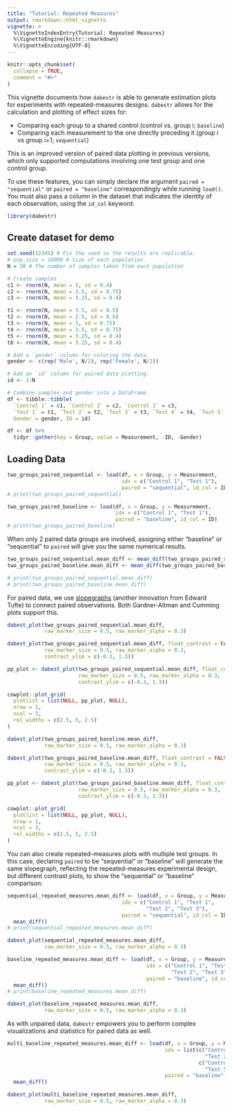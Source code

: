 ```yaml
---
title: "Tutorial: Repeated Measures"
output: rmarkdown::html_vignette
vignette: >
  %\VignetteIndexEntry{Tutorial: Repeated Measures}
  %\VignetteEngine{knitr::rmarkdown}
  %\VignetteEncoding{UTF-8}
---
```


```r
knitr::opts_chunk$set(
  collapse = TRUE,
  comment = "#>"
)
```

This vignette documents how `dabestr` is able to generate estimation plots for experiments with repeated-measures designs. `dabestr` allows for the calculation and plotting of effect sizes for:

- Comparing each group to a shared control (control vs. group i; `baseline`)
- Comparing each measurement to the one directly preceding it (group i vs group i+1; `sequential`)

This is an improved version of paired data plotting in previous versions, which only supported computations involving one test group and one control group.

To use these features, you can simply declare the argument `paired = "sequential"` or `paired = "baseline"` correspondingly while running `load()`. You must also pass a column in the dataset that indicates the identity of each observation, using the `id_col` keyword.

```r
library(dabestr)
```

## Create dataset for demo
```r
set.seed(12345) # Fix the seed so the results are replicable.
# pop_size = 10000 # Size of each population.
N = 20 # The number of samples taken from each population

# Create samples
c1 <- rnorm(N, mean = 3, sd = 0.4)
c2 <- rnorm(N, mean = 3.5, sd = 0.75)
c3 <- rnorm(N, mean = 3.25, sd = 0.4)

t1 <- rnorm(N, mean = 3.5, sd = 0.5)
t2 <- rnorm(N, mean = 2.5, sd = 0.6)
t3 <- rnorm(N, mean = 3, sd = 0.75)
t4 <- rnorm(N, mean = 3.5, sd = 0.75)
t5 <- rnorm(N, mean = 3.25, sd = 0.4)
t6 <- rnorm(N, mean = 3.25, sd = 0.4)

# Add a `gender` column for coloring the data.
gender <- c(rep('Male', N/2), rep('Female', N/2))

# Add an `id` column for paired data plotting.
id <- 1:N

# Combine samples and gender into a DataFrame.
df <- tibble::tibble(
  `Control 1` = c1, `Control 2` = c2, `Control 3` = c3,
  `Test 1` = t1, `Test 2` = t2, `Test 3` = t3, `Test 4` = t4, `Test 5` = t5, `Test 6` = t6,
  Gender = gender, ID = id)

df <- df %>%
  tidyr::gather(key = Group, value = Measurement, -ID, -Gender)
```

## Loading Data
```r
two_groups_paired_sequential <- load(df, x = Group, y = Measurement,
                                     idx = c("Control 1", "Test 1"),
                                     paired = "sequential", id_col = ID)
# print(two_groups_paired_sequential)
```

```r
two_groups_paired_baseline <- load(df, x = Group, y = Measurement,
                                   idx = c("Control 1", "Test 1"),
                                   paired = "baseline", id_col = ID)
# print(two_groups_paired_baseline)
```

When only 2 paired data groups are involved, assigning either "baseline" or "sequential" to `paired` will give you the same numerical results. 
```r
two_groups_paired_sequential.mean_diff <- mean_diff(two_groups_paired_sequential)
two_groups_paired_baseline.mean_diff <- mean_diff(two_groups_paired_baseline)
```

```r
# print(two_groups_paired_sequential.mean_diff)
# print(two_groups_paired_baseline.mean_diff)
```

For paired data, we use [slopegraphs](https://www.edwardtufte.com/bboard/q-and-a-fetch-msg?msg_id=0003nk) (another innovation from Edward Tufte) to connect paired observations. Both Gardner-Altman and Cumming plots support this.

```r
dabest_plot(two_groups_paired_sequential.mean_diff,
            raw_marker_size = 0.5, raw_marker_alpha = 0.3)
```

```r
dabest_plot(two_groups_paired_sequential.mean_diff, float_contrast = FALSE,
            raw_marker_size = 0.5, raw_marker_alpha = 0.3,
            contrast_ylim = c(-0.3, 1.3))
```

```r
pp_plot <- dabest_plot(two_groups_paired_sequential.mean_diff, float_contrast = FALSE,
                       raw_marker_size = 0.5, raw_marker_alpha = 0.3,
                       contrast_ylim = c(-0.3, 1.3))

cowplot::plot_grid(
  plotlist = list(NULL, pp_plot, NULL),
  nrow = 1,
  ncol = 3,
  rel_widths = c(2.5, 5, 2.5)
)
```

```r
dabest_plot(two_groups_paired_baseline.mean_diff,
            raw_marker_size = 0.5, raw_marker_alpha = 0.3)
```

```r
dabest_plot(two_groups_paired_baseline.mean_diff, float_contrast = FALSE,
            raw_marker_size = 0.5, raw_marker_alpha = 0.3,
            contrast_ylim = c(-0.3, 1.3))
```

```r
pp_plot <- dabest_plot(two_groups_paired_baseline.mean_diff, float_contrast = FALSE,
                       raw_marker_size = 0.5, raw_marker_alpha = 0.3,
                       contrast_ylim = c(-0.3, 1.3))

cowplot::plot_grid(
  plotlist = list(NULL, pp_plot, NULL),
  nrow = 1,
  ncol = 3,
  rel_widths = c(2.5, 5, 2.5)
)
```

You can also create repeated-measures plots with multiple test groups. In this case, declaring `paired` to be "sequential" or "baseline" will generate the same slopegraph, reflecting the repeated-measures experimental design, but different contrast plots, to show the "sequential" or "baseline" comparison:

```r
sequential_repeated_measures.mean_diff <- load(df, x = Group, y = Measurement,
                                     idx = c("Control 1", "Test 1",
                                             "Test 2", "Test 3"),
                                     paired = "sequential", id_col = ID) %>%
  mean_diff()
# print(sequential_repeated_measures.mean_diff)
```

```r
dabest_plot(sequential_repeated_measures.mean_diff,
            raw_marker_size = 0.5, raw_marker_alpha = 0.3)
```

```r
baseline_repeated_measures.mean_diff <- load(df, x = Group, y = Measurement,
                                             idx = c("Control 1", "Test 1",
                                                     "Test 2", "Test 3"),
                                             paired = "baseline", id_col = ID) %>%
  mean_diff()
# print(baseline_repeated_measures.mean_diff)
```

```r
dabest_plot(baseline_repeated_measures.mean_diff,
            raw_marker_size = 0.5, raw_marker_alpha = 0.3)
```

As with unpaired data, `dabestr` empowers you to perform complex visualizations and statistics for paired data as well.

```r
multi_baseline_repeated_measures.mean_diff <- load(df, x = Group, y = Measurement,
                                                   idx = list(c("Control 1", "Test 1",
                                                                "Test 2", "Test 3"),
                                                              c("Control 2", "Test 4", 
                                                                "Test 5", "Test 6")),
                                                   paired = "baseline", id_col = ID) %>%
  mean_diff()

dabest_plot(multi_baseline_repeated_measures.mean_diff,
            raw_marker_size = 0.5, raw_marker_alpha = 0.3)
```